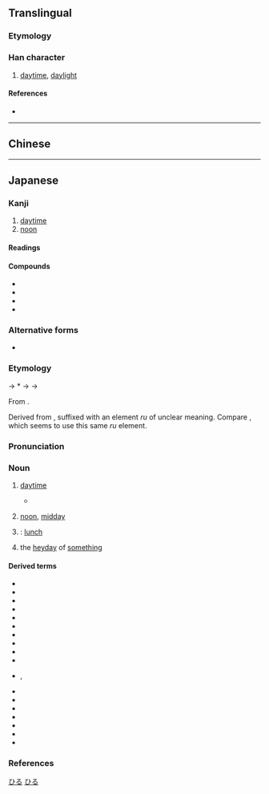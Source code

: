 {{also|晝}}
{{character info}}
==Translingual==
{{ja-forms|昼|昼|[[晝]]}}
{{stroke order|type=animate}}

===Etymology===
{{Han simp|晝|f=聿|t=尺}}

===Han character===
{{Han char|rn=72|rad=日|as=05|sn=9|four=|canj=SOAM|ids=⿵尺旦}}

# [[daytime]], [[daylight]]

====References====
* {{Han ref|kx=0494.181|dkj=13886|dj=0859.070|hdz=21504.030|uh=663C|ud=26172}}

----

==Chinese==
{{zh-see|晝}}

----

==Japanese==
{{ja-kanji forms|昼|晝}}

===Kanji===
{{ja-kanji|grade=2|rs=日05|kyu=晝}}

# [[daytime]]
# [[noon]]

====Readings====
{{ja-readings
|goon=ちゅう<ちう
|kanon=ちゅう<ちう
|kun=ひる-
|nanori=あき, あきら
}}

====Compounds====
{{der-top}}
* {{ja-r|昼間|ちゅうかん}}
* {{ja-r|昼%食|ちゅう%しょく|[[lunch]]}}
* {{ja-r|昼夜|ちゅうや}}
* {{ja-r|白%昼|はく%ちゅう}}
{{der-bottom}}

===Alternative forms===
{{ja-kanjitab|ひる|yomi=kun}}

* {{s|noon}} {{ja-l|午}}

===Etymology===
{{IPAfont|⟨pi<sub>1</sub>ru⟩}} → *{{IPAchar|/pʲiru/}} → {{IPAchar|/firu/}} → {{IPAchar|/hiru/}}

From {{inh|ja|ojp|sort=ひる|-}}.

Derived from {{m|ja|日|tr=hi||[[day]]}}, suffixed with an element ''ru'' of unclear meaning. Compare {{m|ja|夜||tr=yoru|[[night]], [[evening]]}}, which seems to use this same ''ru'' element.

===Pronunciation===
{{ja-pron|yomi=k|ひる|acc=2|acc_ref=DJR,NHK}}

===Noun===
{{ja-noun|kyu=晝|ひる}}

# [[daytime]]
#* {{RQ:Kojiki|poem 21}}
#*: {{ja-usex|m=宇泥備夜麻 '''比流'''波久毛登韋 由布佐禮婆 加是布加牟登曾 許能波佐夜牙流|m_kana=うねびやま '''ひる'''はくもとゐ ゆふされば かぜふかむとぞ このはさやげる|[[畝%火%山]]'''昼'''は雲とゐ[[夕されば]]風%吹かむとぞ[[木の葉]]さやげる|うね%び%-やま '''ひる''' は くも と ゐ ゆふ されば かぜ% ふかむ と ぞ このは さやげる|rom=Unebi-yama '''hiru''' wa kumo to i yū sareba kaze fukamu to zo konoha sayageru}}
#: {{syn|ja|昼間|tr=chūkan, hiruma}}
#: {{ant|ja|[[明るい]][[間]]|tr=akarui ma|夜|tr2=yoru}}
# [[noon]], [[midday]]
#: {{syn|ja|正午|tr=shōgo}}
# {{short for|ja|昼飯|tr=hirumeshi|nodot=1|sort=ひる}}: [[lunch]]
# the [[heyday]] of [[something]]

====Derived terms====
{{der-top}}
* {{ja-r|昼%顔|ヒル%ガオ}}
* {{ja-r|昼%餉|ひる%げ}}
* {{ja-r|昼%御%飯|ひる%ご%はん|[[lunch]]}}
* {{ja-r|昼%頃|ひる%ごろ}}
* {{ja-r|昼%下がり|ひる%さがり}}
* {{ja-r|昼 時%分|ひる じ%ぶん}}
* {{ja-r|昼%過ぎ|ひる%すぎ}}
* {{ja-r|昼%立ち|ひる%だち}}
* {{ja-r|昼つ方|ひる つ かた}}
* {{ja-r|昼%時|ひる%どき}}
* {{ja-r|御%昼%成る|お%ひる%なる}}, {{ja-r|御%昼成る|お%ひんなる}}
* {{ja-r|昼%寝|ひる%ね}}
* {{ja-r|昼%間|ひる%ま}}
* {{ja-r|昼%前|ひる%まえ}}
* {{ja-r|昼%飯|ひる%めし}}
* {{ja-r|昼%養い|ひる%やしない}}
* {{ja-r|真%昼|ま%ひる}}
* {{ja-r|夜%昼|よる%ひる}}
{{der-bottom}}

===References===
<references/>

[[Category:Japanese basic words|ひる]]
[[Category:ja:Time|ひる]]